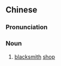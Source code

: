 {{also|铁匠铺}}
==Chinese==
{{zh-forms|s=铁匠铺|t2=鐵匠舖|type=21}}

===Pronunciation===
{{zh-pron
|m=tiějiàngpù
|c=tit3 zoeng6 pou3-2
|cat=n
}}

===Noun===
{{zh-noun}}

# [[blacksmith]] [[shop]]